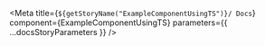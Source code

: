 
<Meta
  title={`${getStoryName("ExampleComponentUsingTS")}/ Docs`}
  component={ExampleComponentUsingTS}
  parameters={{ ...docsStoryParameters }}
/>

<Description markdown={Readme} />
